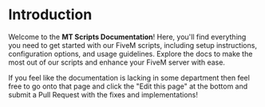 # Introduction
Welcome to the **MT Scripts Documentation**! Here, you'll find everything you need to get started with our FiveM scripts, including setup instructions, configuration options, and usage guidelines. Explore the docs to make the most out of our scripts and enhance your FiveM server with ease.

If you feel like the documentation is lacking in some department then feel free to go onto that page and click the "Edit this page" at the bottom and submit a Pull Request with the fixes and implementations!